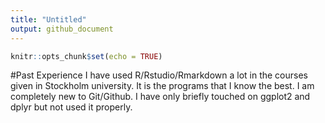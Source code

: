 ```yaml
---
title: "Untitled"
output: github_document
---
```


```r
knitr::opts_chunk$set(echo = TRUE)
```


#Past Experience
I have used R/Rstudio/Rmarkdown a lot in the courses given in Stockholm university. It is the programs that I know the best. I am completely new to Git/Github. I have only briefly touched on ggplot2 and dplyr but not used it properly. 


